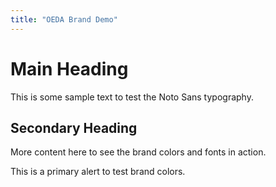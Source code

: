 ---
title: "OEDA Brand Demo"
---

# Main Heading

This is some sample text to test the Noto Sans typography.

## Secondary Heading

More content here to see the brand colors and fonts in action.

::: {.alert .alert-primary}
This is a primary alert to test brand colors.
:::